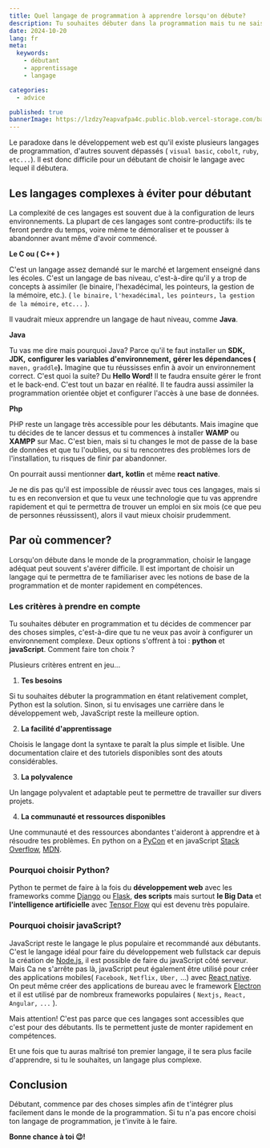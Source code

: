 ```yaml
---
title: Quel langage de programmation à apprendre lorsqu'on débute?
description: Tu souhaites débuter dans la programmation mais tu ne sais par où commencer. Tu es au bon endroit.
date: 2024-10-20
lang: fr
meta:
  keywords:
    - débutant
    - apprentissage
    - langage

categories:
  - advice

published: true
bannerImage: https://lzdzy7eapvafpa4c.public.blob.vercel-storage.com/bannerPosts/debutant.jpg
---
```


<MdxImage
  isBanner="true"
  alt="banner - quel-langage-apprendre"
  path="banner/debutant.jpg"
/>

Le paradoxe dans le développement web est qu'il existe plusieurs langages de
programmation, d'autres souvent dépassés ( `visual basic`, `cobolt`, `ruby`,
`etc...`). Il est donc difficile pour un débutant de choisir le langage avec
lequel il débutera.

## Les langages complexes à éviter pour débutant

La complexité de ces langages est souvent due à
 la configuration de leurs environnements. 
 La plupart de ces langages sont contre-productifs: 
 ils te feront perdre du temps, voire même te démoraliser et te pousser à abandonner avant même d'avoir commencé.

**Le C ou ( C++ )**

C'est un langage assez demandé sur le marché et largement enseigné dans les écoles. C'est un langage de bas niveau, c'est-à-dire qu'il y a trop de concepts à assimiler (le binaire, l'hexadécimal, les pointeurs, la gestion de la mémoire, etc.).
 ( `le binaire,` `l'hexadécimal,` `les pointeurs,` `la gestion de la mémoire,` `etc...` ).

<MdxImage
  alt="img- Débutant n'apprends pas le C"
  title="Débutant, n'apprends pas le C"
  path="/debutantC.png"
/>
Il vaudrait mieux apprendre un langage de haut niveau, comme **Java**.

**Java**

Tu vas me dire mais pourquoi Java? Parce qu'il te faut installer un **SDK,** **JDK,** **configurer les variables d'environnement,** **gérer les dépendances (** `maven,` `graddle`**).** Imagine que tu réussisses enfin à avoir un environnement correct. C'est quoi la suite? Du **Hello Word!** Il te faudra ensuite gérer le front et le back-end. C'est tout un bazar en réalité.
Il te faudra aussi assimiler la programmation orientée objet et configurer l'accès à une base de données.

**Php**

PHP reste un langage très accessible pour les débutants. Mais imagine que tu décides de te lancer dessus et tu commences à installer **WAMP** ou **XAMPP** sur Mac. C'est bien, mais si tu changes le mot de passe de la base de données et que tu l'oublies, ou si tu rencontres des problèmes lors de l'installation, tu risques de finir par abandonner.

On pourrait aussi mentionner **dart,** **kotlin** et même **react native**.

Je ne dis pas qu'il est impossible de réussir avec tous ces langages, mais si tu es en reconversion et que tu veux une technologie que tu vas apprendre rapidement et qui te permettra de trouver un emploi en six mois (ce que peu de personnes réussissent), alors il vaut mieux choisir prudemment.

## Par où commencer?
Lorsqu'on débute dans le monde de la programmation, choisir le langage adéquat peut souvent s'avérer difficile. Il est important de choisir un langage qui te permettra de te familiariser avec les notions de base de la programmation et de monter rapidement en compétences.

### Les critères à prendre en compte
Tu souhaites débuter en programmation et tu décides de commencer par des choses simples, c'est-à-dire que tu ne veux pas avoir à configurer un environnement complexe. Deux options s'offrent à toi : **python** et **javaScript**. Comment faire ton choix ?

Plusieurs critères entrent en jeu...

1. **Tes besoins**

Si tu souhaites débuter la programmation en étant relativement complet, Python est la solution. Sinon, si tu envisages une carrière dans le développement web, JavaScript reste la meilleure option.

2. **La facilité d'apprentissage**

Choisis le langage dont la syntaxe te paraît la plus simple et lisible. Une documentation claire et des tutoriels disponibles sont des atouts considérables.

3. **La polyvalence**

Un langage polyvalent et adaptable peut te permettre de travailler sur divers projets.

4. **La communauté et ressources disponibles**

Une communauté et des ressources abondantes t'aideront à apprendre et à résoudre tes problèmes. En python on a [PyCon](https://pycon.org/) et en javaScript [Stack Overflow](https://stackoverflow.com/), [MDN](https://developer.mozilla.org).

### Pourquoi choisir Python?

Python te permet de faire à la fois du **développement web** avec les frameworks comme [Django](https://www.djangoproject.com/) ou [Flask](https://flask.palletsprojects.com), **des scripts** mais surtout **le Big Data** et **l'intelligence artificielle** avec [Tensor Flow](https://www.tensorflow.org) qui est devenu très populaire.

### Pourquoi choisir javaScript?

JavaScript reste le langage le plus populaire et recommandé aux débutants.
C'est le langage idéal pour faire du développement web fullstack car depuis la création de [Node.js](https://nodejs.org),
il est possible de faire du javaScript côté serveur. Mais Ca ne s'arrête pas là, javaScript peut également être utilisé pour créer des applications mobiles( `Facebook,` `Netflix,` `Uber,` ...) avec [React native](https://reactnative.dev/). On peut même créer des applications de bureau avec le framework [Electron](https://www.electronjs.org/) et il est utilisé par de nombreux frameworks populaires ( `Nextjs,` `React,` `Angular,` `...` ).

<Callout type="warning">
  <div className="not-last-margin-bottom">
    Mais attention! C'est pas parce que ces langages sont accessibles que c'est
    pour des débutants. Ils te permettent juste de monter rapidement en
    compétences.
  </div>
</Callout>

Et une fois que tu auras maîtrisé ton premier langage, il te sera plus facile d'apprendre, si tu le souhaites, un langage plus complexe.

## Conclusion

Débutant, commence par des choses simples afin de t'intégrer plus facilement dans le monde de la programmation. Si tu n'a pas encore choisi ton langage de programmation, je t'invite à le faire.

**Bonne chance à toi 😉!**
